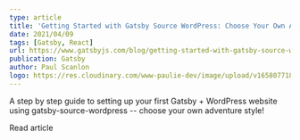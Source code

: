 ```yaml
---
type: article
title: 'Getting Started with Gatsby Source WordPress: Choose Your Own Adventure'
date: 2021/04/09
tags: [Gatsby, React]
url: https://www.gatsbyjs.com/blog/getting-started-with-gatsby-source-wordpress-choose-your-own-adventure/
publication: Gatsby
author: Paul Scanlon
logo: https://res.cloudinary.com/www-paulie-dev/image/upload/v1658077182/paulie.dev/Logos/gatsby-logo_dgbkjm.png
---
```


A step by step guide to setting up your first Gatsby + WordPress website using gatsby-source-wordpress -- choose your
own adventure style!

<MarkdownCtaLink href="https://www.gatsbyjs.com/blog/getting-started-with-gatsby-source-wordpress-choose-your-own-adventure/">
  Read article
</MarkdownCtaLink>
